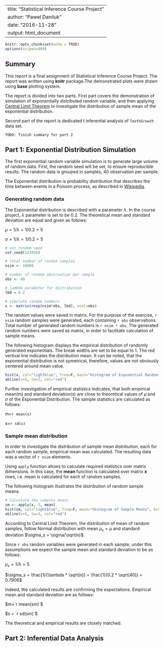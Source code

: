 --
title: "Statistical Inference Course Project"
author: "Pawel Daniluk"
date: "2016-11-28"
output: html_document
---

```{r setup, include=FALSE}
knitr::opts_chunk$set(echo = TRUE)
options(scipen=999)
```

## Summary

This report is a final assignment of Statistical Inference Course Project. The report was written using **knitr** package.The demonstrated plots were drawn using **base** plotting system. 

The report is divided into two parts. First part covers the demonstration of simulation of exponentially distributed random variable, and then applying [Central Limit Theorem](https://en.wikipedia.org/wiki/Central_limit_theorem) to investigate the distribution of sample mean of the exponential distribution.

Second part of the report is dedicated t inferential analysis of `ToothGrowth` data set. 

`TODO: finish summary for part 2`

## Part 1: Exponential Distribution Simulation

The first exponential random variable simulation is to generate large volume of random data. 
First, the random seed will be set, to ensure reproducible results. The random data is grouped in samples, 40 observation per sample.

The Exponential distribution is probability distribution that describes the time between events in a Poisson process, as described in [Wikipedia](https://en.wikipedia.org/wiki/Exponential_distribution).

### Generating random data

The Exponential distribution is described with a parameter $\lambda$. 
In the course project, $\lambda$ parameter is set to be 0.2.
The theoretical mean and standard deviation are equal and given as follows:

$\mu=1/\lambda=1/0.2=5$

$\sigma=1/\lambda=1/0.2=5$

```{r sim}
# set random seed
set.seed(123456)

# total number of random samples
nsim <- 10000

# number of random observation per sample
obs <- 40

# lambda parameter for distribution
lbd = 0.2

# simulate random numbers
x <- matrix(rexp(nsim*obs, lbd), ncol=obs)
```

The random values were saved in matrix. 
For the purpose of the exercise, `r nsim` random samples were generated, each containing `r obs` observations. 
Total number of generated random numbers is `r nsim * obs`. The generated random numbers were saved as matrix, in order to facilitate calculation of sample means. 

The following histogram displays the empirical distribution of randomly generated exponentials. The break widths are set to be equal to 1. The red vertival line indicates the distribution mean. It can be noted, that the exponential distribution is not symetrical, therefore, values are not obviously centered around mean value.

```{r emp_hist}
hist(x, col="lightblue", freq=F, main="Histogram of Exponential Random Distribution", breaks=60)
abline(v=5, lw=2, col="red")
```

Further investigation of empirical statistics indicates, that both empirical mean(m) and standard deviation(s) are close to theoretical values of $\mu$ and $\sigma$ of the Exponential Distribution.
The sample statistics are calculated as follows:

m=`r mean(x)`

s=`r sd(x)`


### Sample mean distribution 

In order to investigate the distribution of sample mean distribution, each for each random sample, empirical mean was calculated. The resulting data was a vector of `r nsim` elements.

Using `apply` function allows to calculate required statistics over matrix dimensions. In this case, the **mean** function is calculated over matrix **x** rows, i.e. mean is calculated for each of random samples.

The following histogram illustrates the distribution of random sample means. 

```{r means}
# Calculate the samples means
sm <- apply(x, 1, mean)
hist(sm, col="lightblue", freq=F, main="Histogram of Sample Means", breaks=9)
abline(v=5, lw=2, col="red")
```

According to Central Limit Theorem, the distribution of mean of random samples, follow Normal distribution with mean $\mu_s=\mu$ and standard deviation $\sigma_s = \sigma/\sqrt(n)$.

Since `r obs` random variables were generated in each sample, under this assumptions we expect the sample mean and standard deviation to be as follows:

$\mu_s = 1/\lambda=5$

$\sigma_s = \frac{1}{\lambda * \sqrt(n)} = \frac{1}{0.2 * \sqrt(40)} = 0.7906$

Indeed, the calculated results are confirming the expectations. Empirical mean and standard deviation are as follows:

$m=`r mean(sm)`$

$s = `r sd(sm)`$

The theoretical and empirical results are closely matched.

## Part 2: Inferential Data Analysis


